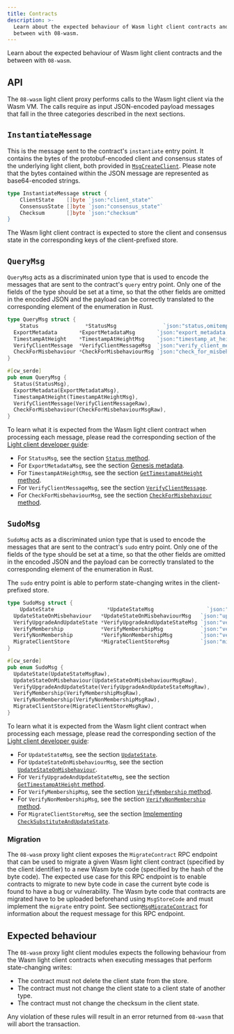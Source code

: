 ```yaml
---
title: Contracts
description: >-
  Learn about the expected behaviour of Wasm light client contracts and the
  between with 08-wasm.
---
```


Learn about the expected behaviour of Wasm light client contracts and the between with `08-wasm`.

## API

The `08-wasm` light client proxy performs calls to the Wasm light client via the Wasm VM. The calls require as input JSON-encoded payload messages that fall in the three categories described in the next sections.

## `InstantiateMessage`

This is the message sent to the contract's `instantiate` entry point. It contains the bytes of the protobuf-encoded client and consensus states of the underlying light client, both provided in [`MsgCreateClient`](https://github.com/cosmos/ibc-go/blob/v7.3.0/proto/ibc/core/client/v1/tx.proto#L44-L54). Please note that the bytes contained within the JSON message are represented as base64-encoded strings.

```go
type InstantiateMessage struct {
    ClientState    []byte `json:"client_state"`
	ConsensusState []byte `json:"consensus_state"`
	Checksum       []byte `json:"checksum"
}
```

The Wasm light client contract is expected to store the client and consensus state in the corresponding keys of the client-prefixed store.

## `QueryMsg`

`QueryMsg` acts as a discriminated union type that is used to encode the messages that are sent to the contract's `query` entry point. Only one of the fields of the type should be set at a time, so that the other fields are omitted in the encoded JSON and the payload can be correctly translated to the corresponding element of the enumeration in Rust.

```go
type QueryMsg struct {
    Status               *StatusMsg               `json:"status,omitempty"`
  ExportMetadata       *ExportMetadataMsg       `json:"export_metadata,omitempty"`
  TimestampAtHeight    *TimestampAtHeightMsg    `json:"timestamp_at_height,omitempty"`
  VerifyClientMessage  *VerifyClientMessageMsg  `json:"verify_client_message,omitempty"`
  CheckForMisbehaviour *CheckForMisbehaviourMsg `json:"check_for_misbehaviour,omitempty"`
}
```

```rust
#[cw_serde]
pub enum QueryMsg {
  Status(StatusMsg),
  ExportMetadata(ExportMetadataMsg),
  TimestampAtHeight(TimestampAtHeightMsg),
  VerifyClientMessage(VerifyClientMessageRaw),
  CheckForMisbehaviour(CheckForMisbehaviourMsgRaw),
}
```

To learn what it is expected from the Wasm light client contract when processing each message, please read the corresponding section of the [Light client developer guide](/ibc/v7.8.x/light-clients/developer-guide/overview):

- For `StatusMsg`, see the section [`Status` method](/ibc/v7.8.x/light-clients/developer-guide/client-state#status-method).
- For `ExportMetadataMsg`, see the section [Genesis metadata](/ibc/v7.8.x/light-clients/developer-guide/genesis#genesis-metadata).
- For `TimestampAtHeightMsg`, see the section [`GetTimestampAtHeight` method](/ibc/v7.8.x/light-clients/developer-guide/client-state#gettimestampatheight-method).
- For `VerifyClientMessageMsg`, see the section [`VerifyClientMessage`](/ibc/v7.8.x/light-clients/developer-guide/updates-and-misbehaviour#verifyclientmessage).
- For `CheckForMisbehaviourMsg`, see the section [`CheckForMisbehaviour` method](/ibc/v7.8.x/light-clients/developer-guide/client-state#checkformisbehaviour-method).

## `SudoMsg`

`SudoMsg` acts as a discriminated union type that is used to encode the messages that are sent to the contract's `sudo` entry point. Only one of the fields of the type should be set at a time, so that the other fields are omitted in the encoded JSON and the payload can be correctly translated to the corresponding element of the enumeration in Rust.

The `sudo` entry point is able to perform state-changing writes in the client-prefixed store.

```go
type SudoMsg struct {
    UpdateState                 *UpdateStateMsg                 `json:"update_state,omitempty"`
  UpdateStateOnMisbehaviour   *UpdateStateOnMisbehaviourMsg   `json:"update_state_on_misbehaviour,omitempty"`
  VerifyUpgradeAndUpdateState *VerifyUpgradeAndUpdateStateMsg `json:"verify_upgrade_and_update_state,omitempty"`
  VerifyMembership            *VerifyMembershipMsg            `json:"verify_membership,omitempty"`
  VerifyNonMembership         *VerifyNonMembershipMsg         `json:"verify_non_membership,omitempty"`
  MigrateClientStore          *MigrateClientStoreMsg          `json:"migrate_client_store,omitempty"`
}
```

```rust
#[cw_serde]
pub enum SudoMsg {
  UpdateState(UpdateStateMsgRaw),
  UpdateStateOnMisbehaviour(UpdateStateOnMisbehaviourMsgRaw),
  VerifyUpgradeAndUpdateState(VerifyUpgradeAndUpdateStateMsgRaw),
  VerifyMembership(VerifyMembershipMsgRaw),
  VerifyNonMembership(VerifyNonMembershipMsgRaw),
  MigrateClientStore(MigrateClientStoreMsgRaw),
}
```

To learn what it is expected from the Wasm light client contract when processing each message, please read the corresponding section of the [Light client developer guide](/ibc/v7.8.x/light-clients/developer-guide/overview):

- For `UpdateStateMsg`, see the section [`UpdateState`](/ibc/v7.8.x/light-clients/developer-guide/updates-and-misbehaviour#updatestate).
- For `UpdateStateOnMisbehaviourMsg`, see the section [`UpdateStateOnMisbehaviour`](/ibc/v7.8.x/light-clients/developer-guide/updates-and-misbehaviour#updatestateonmisbehaviour).
- For `VerifyUpgradeAndUpdateStateMsg`, see the section [`GetTimestampAtHeight` method](/ibc/v7.8.x/light-clients/developer-guide/upgrades#implementing-verifyupgradeandupdatestate).
- For `VerifyMembershipMsg`, see the section [`VerifyMembership` method](/ibc/v7.8.x/light-clients/developer-guide/client-state#verifymembership-method).
- For `VerifyNonMembershipMsg`, see the section [`VerifyNonMembership` method](/ibc/v7.8.x/light-clients/developer-guide/client-state#verifynonmembership-method).
- For `MigrateClientStoreMsg`, see the section [Implementing `CheckSubstituteAndUpdateState`](/ibc/v7.8.x/light-clients/developer-guide/proposals#implementing-checksubstituteandupdatestate).

### Migration

The `08-wasm` proxy light client exposes the `MigrateContract` RPC endpoint that can be used to migrate a given Wasm light client contract (specified by the client identifier) to a new Wasm byte code (specified by the hash of the byte code). The expected use case for this RPC endpoint is to enable contracts to migrate to new byte code in case the current byte code is found to have a bug or vulnerability. The Wasm byte code that contracts are migrated have to be uploaded beforehand using `MsgStoreCode` and must implement the `migrate` entry point. See section[`MsgMigrateContract`](/ibc/v7.8.x/apps/interchain-accounts/messages#msgmigratecontract) for information about the request message for this RPC endpoint.

## Expected behaviour

The `08-wasm` proxy light client modules expects the following behaviour from the Wasm light client contracts when executing messages that perform state-changing writes:

- The contract must not delete the client state from the store.
- The contract must not change the client state to a client state of another type.
- The contract must not change the checksum in the client state.

Any violation of these rules will result in an error returned from `08-wasm` that will abort the transaction.
